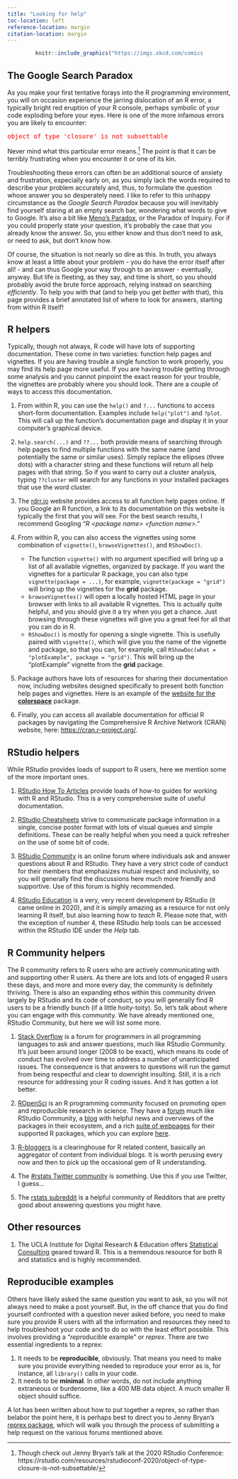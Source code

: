 ```yaml
---
title: "Looking for help"
toc-location: left
reference-location: margin
citation-location: margin
---
```


::: {style="width: 75%; margin-left: auto; margin-right: auto;"}
```r
knitr::include_graphics("https://imgs.xkcd.com/comics/wisdom_of_the_ancients.png")
```
:::

## The Google Search Paradox

As you make your first tentative forays into the R programming environment, you will on occasion experience the jarring dislocation of an R error, a typically bright red eruption of your R console, perhaps symbolic of your code exploding before your eyes. Here is one of the more infamous errors you are likely to encounter:

<pre style='color:red'>object of type 'closure' is not subsettable</pre>  

Never mind what this particular error means.^[Though check out Jenny Bryan's talk at the 2020 RStudio Conference: https://rstudio.com/resources/rstudioconf-2020/object-of-type-closure-is-not-subsettable/] The point is that it can be terribly frustrating when you encounter it or one of its kin. 

Troubleshooting these errors can often be an additional source of anxiety and frustration, especially early on, as you simply lack the words required to describe your problem accurately and, thus, to formulate the question whose answer you so desperately need. I like to refer to this unhappy circumstance as the _Google Search Paradox_ because you will inevitably find yourself staring at an empty search bar, wondering what words to give to Google. It's also a bit like [Meno's Paradox](https://plato.stanford.edu/entries/epistemic-paradoxes/#MenParInqPuzAboGaiKno), or the Paradox of Inquiry. For if you could properly state your question, it's probably the case that you already know the answer. So, you either know and thus don't need to ask, or need to ask, but don't know how.   

Of course, the situation is not nearly so dire as this. In truth, you always know at least a little about your problem - you do have the error itself after all! - and can thus Google your way through to an answer - eventually, anyway. But life is fleeting, as they say, and time is short, so you should probably avoid the brute force approach, relying instead on searching _efficiently_. To help you with that (and to help you get _better_ with that), this page provides a brief annotated list of where to look for answers, starting from within R itself!  

## R helpers

Typically, though not always, R code will have lots of supporting documentation. These come in two varieties: function help pages and vignettes. If you are having trouble a single function to work properly, you may find its help page more useful. If you are having trouble getting through some analysis and you cannot pinpoint the exact reason for your trouble, the vignettes are probably where you should look. There are a couple of ways to access this documentation.

1. From within R, you can use the `help()` and `?...` functions to access short-form documentation. Examples include `help("plot")` and `?plot`. This will call up the function's documentation page and display it in your computer's graphical device. 

2. `help.search(...)` and `??...` both provide means of searching through help pages to find multiple functions with the same name (and potentially the same or similar uses). Simply replace the ellipses (three dots) with a character string and these functions will return all help pages with that string. So if you want to carry out a cluster analysis, typing `??cluster` will search for any functions in your installed packages that use the word cluster.  

3. The [rdrr.io](https://rdrr.io/) website provides access to all function help pages online. If you Google an R function, a link to its documentation on this website is typically the first that you will see. For the best search results, I recommend Googling "_R \<package name\> \<function name\>_." 

4. From within R, you can also access the vignettes using some combination of `vignette()`, `browseVignettes()`, and `RShowDoc()`. 
    + The function `vignette()` with no argument specified will bring up a list of all available vignettes, organized by package. If you want the vignettes for a particular R package, you can also type `vignette(package = ...)`, for example, `vignette(package = "grid")` will bring up the vignettes for the __grid__ package.  
    + `browseVignettes()` will open a locally hosted HTML page in your browser with links to all available R vignettes. This is actually quite helpful, and you should give it a try when you get a chance. Just browsing through these vignettes will give you a great feel for all that you can do in R.    
    + `RShowDoc()` is mostly for opening a single vignette. This is usefully paired with `vignette()`, which will give you the name of the vignette and package, so that you can, for example, call `RShowDoc(what = "plotExample", package = "grid")`. This will bring up the "plotExample" vignette from the __grid__ package.  

5. Package authors have lots of resources for sharing their documentation now, including websites designed specifically to present both function help pages and vignettes. Here is an example of the [website for the __colorspace__](http://colorspace.r-forge.r-project.org/) package.  

6. Finally, you can access all available documentation for official R packages by navigating the Comprehensive R Archive Network (CRAN) website, here: [https://cran.r-project.org/](https://cran.r-project.org/).  

## RStudio helpers

While RStudio provides loads of support to R users, here we mention some of the more important ones.  

1. [RStudio How To Articles](https://support.rstudio.com/hc/en-us/categories/200035113-Documentation) provide loads of how-to guides for working with R and RStudio. This is a very comprehensive suite of useful documentation.  

2. [RStudio Cheatsheets](https://rstudio.com/resources/cheatsheets/) strive to communicate package information in a single, concise poster format with lots of visual queues and simple definitions. These can be really helpful when you need a quick refresher on the use of some bit of code.   

3. [RStudio Community](https://community.rstudio.com/) is an online forum where individuals ask and answer questions about R and RStudio. They have a very strict code of conduct for their members that emphasizes mutual respect and inclusivity, so you will generally find the discussions here much more friendly and supportive. Use of this forum is highly recommended.

4. [RStudio Education](https://education.rstudio.com/) is a very, very recent development by RStudio (it came online in 2020), and it is simply amazing as a resource for not only learning R itself, but also learning how to _teach_ R. 
Please note that, with the exception of number 4, these RStudio help tools can be accessed within the RStudio IDE under the _Help_ tab.

## R Community helpers

The R community refers to R users who are actively communicating with and supporting other R users. As there are lots and lots of engaged R users these days, and more and more every day, the community is definitely thriving. There is also an expanding ethos within this community driven largely by RStudio and its code of conduct, so you will generally find R users to be a friendly bunch (if a little hoity-toity). So, let's talk about where you can engage with this community. We have already mentioned one, RStudio Community, but here we will list some more.

1. [Stack Overflow](https://stackoverflow.com/) is a forum for programmers in all programming languages to ask and answer questions, much like RStudio Community. It's just been around longer (2008 to be exact), which means its code of conduct has evolved over time to address a number of unanticipated issues. The consequence is that answers to questions will run the gamut from being respectful and clear to downright insulting. Still, it is a rich resource for addressing your R coding issues. And it has gotten a lot better.  

2. [ROpenSci](https://ropensci.org/) is an R programming community focused on promoting open and reproducible research in science. They have a [forum](https://discuss.ropensci.org/) much like RStudio Community, a [blog](https://ropensci.org/blog/) with helpful news and overviews of the packages in their ecosystem, and a rich [suite of webpages](https://docs.ropensci.org/) for their supported R packages, which you can explore [here](https://ropensci.org/packages/).  

3. [R-bloggers](https://www.r-bloggers.com/) is a clearinghouse for R related content, basically an aggregator of content from individual blogs. It is worth perusing every now and then to pick up the occasional gem of R understanding.  

4. The [#rstats Twitter community](https://twitter.com/search?q=%23rstats&src=typd) is something. Use this if you use Twitter, I guess...

5. The [rstats subreddit](https://www.reddit.com/r/rstats/) is a helpful community of Redditors that are pretty good about answering questions you might have. 

## Other resources

1. The UCLA Institute for Digital Research & Education offers [Statistical Consulting](https://stats.idre.ucla.edu/r/) geared toward R. This is a tremendous resource for both R and statistics and is highly recommended. 

## Reproducible examples

Others have likely asked the same question you want to ask, so you will not always need to make a post yourself. But, in the off chance that you do find yourself confronted with a question never asked before, you need to make sure you provide R users with all the information and resources they need to help troubleshoot your code and to do so with the least effort possible. This involves providing a "*repr*oducible *ex*ample" or _reprex_. There are two essential ingredients to a reprex: 

1. It needs to be __reproducible__, obviously. That means you need to make sure you provide everything needed to reproduce your error as is, for instance, all `library()` calls in your code.
2. It needs to be __minimal__. In other words, do not include anything extraneous or burdensome, like a 400 MB data object. A much smaller R object should suffice.   

A lot has been written about how to put together a reprex, so rather than belabor the point here, it is perhaps best to direct you to Jenny Bryan's [reprex package](https://reprex.tidyverse.org/), which will walk you through the process of submitting a help request on the various forums mentioned above.